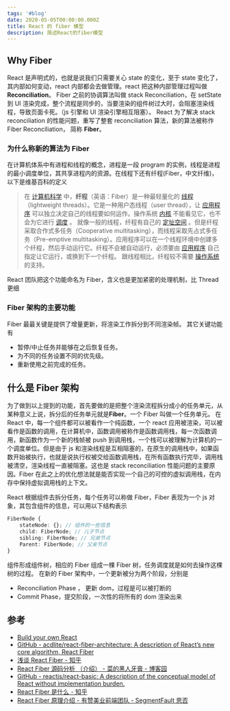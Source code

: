 ```yaml
---
tags: '#blog'
date: 2020-05-05T00:00:00.000Z
title: React 的 fiber 模型
description: 简述React的fiber模型
---
```


 

## Why Fiber

React 是声明式的，也就是说我们只需要关心 state 的变化，至于 state 变化了，其内部如何变动，react 内部都会去做管理。react 把这种内部管理过程叫做**Reconciliation**。
Fiber 之前的协调算法叫做 stack Reconciliation，在 setState 到 UI 渲染完成，整个流程是同步的，当要渲染的组件树过大时，会阻塞渲染线程，导致页面卡死。（js 引擎和 UI 渲染引擎相互阻塞）。
React 为了解决 stack reconciliation 的性能问题，重写了整套 reconciliation 算法，新的算法被称作 Fiber Reconciliation， 简称 **Fiber**。

### 为什么称新的算法为 Fiber

在计算机体系中有进程和线程的概念，进程是一段 program 的实例，线程是进程的最小调度单位，其共享进程内的资源。在线程下还有纤程(Fiber，中文纤维)，以下是维基百科的定义

> 在 [计算机科学](https://zh.wikipedia.org/wiki/%E8%A8%88%E7%AE%97%E6%A9%9F%E7%A7%91%E5%AD%B8) 中，**纤程**（英语：Fiber）是一种最轻量化的 [线程](https://zh.wikipedia.org/wiki/%E7%BA%BF%E7%A8%8B) （lightweight threads）。它是一种用户态线程（user thread），让 [应用程序](https://zh.wikipedia.org/wiki/%E6%87%89%E7%94%A8%E7%A8%8B%E5%BC%8F) 可以独立决定自己的线程要如何运作。操作系统 [内核](https://zh.wikipedia.org/wiki/%E5%86%85%E6%A0%B8) 不能看见它，也不会为它进行 [调度](https://zh.wikipedia.org/wiki/%E6%8E%92%E7%A8%8B) 。
> 就像一般的线程，纤程有自己的 [定址空间](https://zh.wikipedia.org/wiki/%E5%AE%9A%E5%9D%80%E7%A9%BA%E9%96%93) 。但是纤程采取合作式多任务（Cooperative multitasking），而线程采取先占式多任务（Pre-emptive multitasking）。应用程序可以在一个线程环境中创建多个纤程，然后手动运行它。纤程不会被自动运行，必须要由 [应用程序](https://zh.wikipedia.org/wiki/%E6%87%89%E7%94%A8%E7%A8%8B%E5%BC%8F) 自己指定让它运行，或换到下一个纤程。
> 跟线程相比，纤程较不需要 [操作系统](https://zh.wikipedia.org/wiki/%E4%BD%9C%E6%A5%AD%E7%B3%BB%E7%B5%B1) 的支持。

React 团队把这个功能命名为 Fiber，含义也是更加紧密的处理机制，比 Thread 更细

### Fiber 架构的主要功能

Fiber 最最关键是提供了增量更新，将渲染工作拆分到不同渲染帧。
其它关键功能有

- 暂停/中止任务并能够在之后恢复任务。
- 为不同的任务设置不同的优先级。
- 重新使用之前完成的任务。

## 什么是 Fiber 架构

为了做到以上提到的功能，首先要做的是把整个渲染流程拆分成小的任务单元，从某种意义上说，拆分后的任务单元就是**Fiber**。一个 Fiber 叫做一个任务单元。
在 React 中，每一个组件都可以被看作一个纯函数，一个 react 应用被渲染，可以被看作是函数的调用，在计算机中，函数调用被称作是函数调用栈，每一次函数调用，新函数作为一个新的栈帧被 push 到调用栈，一个栈可以被理解为计算机的一个调度单位。但是由于 js 和渲染线程是互相阻塞的，在原生的调用栈中，如果函数开始被执行，也就是说执行权被交给函数调用栈，在所有函数执行完毕，调用栈被清空，渲染线程一直被阻塞。这也是 stack reconciliation 性能问题的主要原因。Fiber 在此之上的优化想法就是能否实现一个自己的可控的虚拟调用栈，在内存中保持虚拟调用栈的上下文。

React 根据组件去拆分任务，每个任务可以称做 Fiber，Fiber 表现为一个 js 对象，其包含组件的信息，可以用以下结构表示

```ts
FiberNode {
	stateNode: {}; // 组件的一些信息
	child: FiberNode; // 儿子节点
	sibling: FiberNode; // 兄弟节点
	Parent: FiberNode; // 父亲节点
}
```

组件形成组件树，相应的 Fiber 组成一棵 Fiber 树，任务调度就是如何去操作这棵树的过程。
在新的 Fiber 架构中，一个更新被分为两个阶段，分别是

- Reconciliation Phase ， 更新 dom，过程是可以被打断的
- Commit Phase，提交阶段，一次性的将所有的 dom 渲染出来

## 参考

- [Build your own React](https://pomb.us/build-your-own-react/)
- [GitHub - acdlite/react-fiber-architecture: A description of React’s new core algorithm, React Fiber](https://github.com/acdlite/react-fiber-architecture)
- [浅谈 React Fiber - 知乎](https://zhuanlan.zhihu.com/p/77579841)
- [React Fiber 源码分析 （介绍） - 菜的黑人牙膏 - 博客园](https://www.cnblogs.com/Darlietoothpaste/p/9941117.html)
- [GitHub - reactjs/react-basic: A description of the conceptual model of React without implementation burden.](https://github.com/reactjs/react-basic)
- [React Fiber 是什么 - 知乎](https://zhuanlan.zhihu.com/p/26027085)
- [React Fiber 原理介绍 - 有赞美业前端团队 - SegmentFault 思否](https://segmentfault.com/a/1190000018250127)
